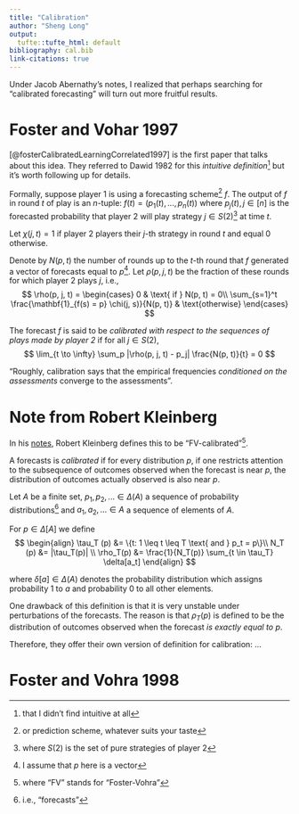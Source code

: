 ```yaml
---
title: "Calibration"
author: "Sheng Long"
output: 
  tufte::tufte_html: default
bibliography: cal.bib
link-citations: true 
---
```


Under Jacob Abernathy's notes, I realized that perhaps searching for "calibrated forecasting" will turn out more fruitful results. 

# Foster and Vohar 1997 

[@fosterCalibratedLearningCorrelated1997] is the first paper that talks about this idea. They referred to Dawid 1982 for this *intuitive definition*^[that I didn't find intuitive at all] but it's worth following up for details. 

Formally, suppose player 1 is using a forecasting scheme^[or prediction  scheme, whatever suits your taste] $f$. The output of $f$ in round $t$ of play is an $n$-tuple: $f(t) = (p_1(t), ..., p_n(t))$ where $p_j(t), j \in [n]$ is the forecasted probability that player 2 will play strategy $j \in S(2)$^[where $S(2)$ is the set of pure strategies of player 2] at time $t$. 

Let $\chi(j, t) = 1$ if player 2 players their $j$-th strategy in round $t$ and equal 0 otherwise. 

Denote by $N(p,t)$ the number of rounds up to the $t$-th round that $f$ generated a vector of forecasts equal to $p$^[I assume that $p$ here is a vector]. Let $\rho(p, j, t)$ be the fraction of these rounds for which player 2 plays $j$, i.e., 
$$
\rho(p, j, t) = \begin{cases}
0 & \text{ if } N(p, t) = 0\\ 
\sum_{s=1}^t \frac{\mathbf{1}_{f(s) = p} \chi(j, s)}{N(p, t)} & \text{otherwise}
\end{cases}
$$

The forecast $f$ is said to be *calibrated with respect to the sequences of plays made by player 2* if for all $j\in S(2)$, 
$$
\lim_{t \to \infty} \sum_p |\rho(p, j, t) - p_j|  \frac{N(p, t)}{t} = 0
$$ 

"Roughly, calibration says that the empirical frequencies *conditioned on the assessments* converge to the assessments". 

# Note from Robert Kleinberg  

In his [notes](https://www.cs.cornell.edu/courses/cs683/2007sp/lecnotes/week5.pdf), Robert Kleinberg defines this to be "FV-calibrated"^[where "FV" stands for "Foster-Vohra"]. 

A forecasts is *calibrated* if for every distribution $p$, if one restricts attention to the subsequence of outcomes observed when the forecast is near $p$, the distribution of outcomes actually observed is also near $p$. 

Let $A$ be a finite set, $p_1, p_2, ... \in \Delta(A)$  a sequence of probability distributions^[i.e., "forecasts"] and $a_1, a_2, ... \in A$ a sequence of elements of $A$. 

For $p \in \Delta[A]$ we define 
$$
\begin{align}
\tau_T (p) &= \{t: 1 \leq t \leq T \text{ and } p_t = p\}\\
N_T (p) &= |\tau_T(p)| \\
\rho_T(p) &= \frac{1}{N_T(p)} \sum_{t \in \tau_T} \delta[a_t]
\end{align}
$$

where $\delta[a] \in \Delta(A)$ denotes the probability distribution which assigns probability 1 to $a$ and probability 0 to all other elements. 

One drawback of this definition is that it is very unstable under perturbations of the forecasts. The reason is that $\rho_T(p)$ is defined to be the distribution of outcomes observed when the forecast *is exactly equal to* $p$. 

Therefore, they offer their own version of definition for calibration: 
... 









# Foster and Vohra 1998 